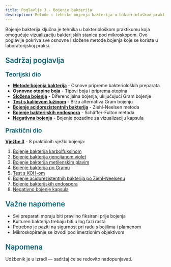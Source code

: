 ```yaml
---
title: Poglavlje 3 - Bojenje bakterija
description: Metode i tehnike bojenja bakterija u bakteriološkom praktikumu
---
```



Bojenje bakterija ključna je tehnika u bakteriološkom praktikumu koja omogućuje vizualizaciju bakterijskih stanica pod mikroskopom. Ovo poglavlje pokriva sve osnovne i složene metode bojenja koje se koriste u laboratorijskoj praksi.

<h3 style="color: #096279; font-size: 1.4rem; font-weight: 600; margin: 1.5rem 0 1rem 0;">Sadržaj poglavlja</h3>

<h4 style="color: #096279; font-size: 1.2rem; font-weight: 600; margin: 1.2rem 0 0.8rem 0;">Teorijski dio</h4>

- **[Metode bojenja bakterija](/poglavlje-3/metode-bojenja-bakterija/)** - Osnove pripreme bakterioloških preparata
- **[Osnovne otopine boja](/poglavlje-3/osnovne-otopine-boja/)** - Tipovi boja i priprema otopina
- **[Složena bojenja](/poglavlje-3/slozena-bojanja/)** - Diferencijalna bojenja, uključujući Gram bojenje
- **[Test s kalijevom lužinom](/poglavlje-3/test-s-kalijevom-luzinom/)** - Brza alternativa Gram bojenju
- **[Bojenje acidorezistentnih bakterija](/poglavlje-3/bojenje-acidorezistentnih-bakterija-po-ziehl-neelsenu/)** - Ziehl-Neelsen metoda
- **[Bojenje bakterijskih endospora](/poglavlje-3/bojenje-bakterijskih-endospora-po-schaffer-fultonu/)** - Schäffer-Fulton metoda
- **[Negativna bojenja](/poglavlje-3/negativna-bojenja/)** - Bojenje pozadine za vizualizaciju kapsula

<h4 style="color: #096279; font-size: 1.2rem; font-weight: 600; margin: 1.2rem 0 0.8rem 0;">Praktični dio</h4>

**[Vježbe 3](/poglavlje-3/vjezba-3/)** - 8 praktičnih vježbi bojenja:

1. [Bojenje bakterija karbolfuksinom](/poglavlje-3/vjezba-3-1/)
2. [Bojenje bakterija gencijanom violet](/poglavlje-3/vjezba-3-2/)
3. [Bojenje bakterija metilenskim plavim](/poglavlje-3/vjezba-3-3/)
4. [Bojenje bakterija po Gramu](/poglavlje-3/vjezba-3-4/)
5. [Test s KOH-om](/poglavlje-3/vjezba-3-5/)
6. [Bojenje acidorezistentnih bakterija po Ziehl-Neelsenu](/poglavlje-3/vjezba-3-6/)
7. [Bojenje bakterijskih endospora](/poglavlje-3/vjezba-3-7/)
8. [Negativno bojenje kapsula](/poglavlje-3/vjezba-3-8/)

<h3 style="color: #096279; font-size: 1.4rem; font-weight: 600; margin: 1.5rem 0 1rem 0;">Važne napomene</h3>

- Svi preparati moraju biti pravilno fiksirani prije bojenja
- Kulturen bakterija trebaju biti u log fazi rasta
- Potrebno je paziti na sigurnost pri radu s bojilima i plamenom
- Mikroskopiranje se izvodi pod imerzionim objektivom

<h3 style="color: #096279; font-size: 1.4rem; font-weight: 600; margin: 1.5rem 0 1rem 0;">Napomena</h3>

Udžbenik je u izradi — sadržaj će se redovito nadopunjavati.